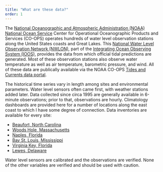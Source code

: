```yaml
---
title: "What are these data?"
order: 1
---
```


The [National Oceanographic and Atmospheric Administration (NOAA)](https://noaa.gov) [National Ocean Service](https://oceanservice.noaa.gov) Center for Operational Oceanographic Products and Services (CO-OPS) operates hundreds of water level observation stations along the United States coasts and Great Lakes. This [National Water Level Observation Network (NWLON)](https://tidesandcurrents.noaa.gov/nwlon.html), part of the [Integrating Ocean Observing System (IOOS)](htts://ioos.noaa.gov), provides the data from which official tidal predictions are generated. Most of these observation stations also observe water temperature as well as air temperature, barometric pressure, and wind. All of these data are publically available via the NOAA CO-OPS [Tides and Currents data portal](https://tidesandcurrents.noaa.gov).

The historical time series vary in length among sites and environmental parameters. Water level sensors often came first, with weather stations added later. Data collected since circa 1995 are generally available in 6-minute observations; prior to that, observations are hourly. Climatology dashboards are provided here for a number of locations along the east coast to which I have some degree of connection. Data inventories are available for every site:

- [Beaufort, North Carolina](https://tidesandcurrents.noaa.gov/waterlevels.html?id=8656483)
- [Woods Hole, Massachusetts](https://tidesandcurrents.noaa.gov/waterlevels.html?id=8447930)
- [Naples, Florida](https://tidesandcurrents.noaa.gov/waterlevels.html?id=8725110)
- [Bay St. Louis, Mississippi](https://tidesandcurrents.noaa.gov/waterlevels.html?id=8747437)
- [Virginia Key, Florida](https://tidesandcurrents.noaa.gov/waterlevels.html?id=8723214)
- [Lewes, Delaware](https://tidesandcurrents.noaa.gov/waterlevels.html?id=8557380)

Water level sensors are calibrated and the observations are verified. None of the other variables are verified and should be used with caution.